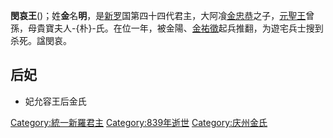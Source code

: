 {{朝鮮半島君王
| 名稱=閔哀王
| 新羅代數=44
| 統一新羅代數=16
| 前任=[[僖康王|僖康王]]
| 繼任=[[神武王|神武王]]
| 畫像=
| 說明=
| 在位=838年—839年
| 年號=
| 姓名=金明
| 封號=
| 字=
| 號=
| 別名=
| 出生年=817年
| 立世子=
| 逝世年=839年
| 廟號=
| 諡號=
| 陵墓=
| 父親=[[金忠恭|金忠恭]]
| 母親=[[貴寶夫人|貴寶夫人]]
| 嫡母=
| 皇后=
| 王后=[[允容夫人|允容夫人]]
| 王妃=
| 妃=
| 嫡子=
| 庶子=
| 嫡女=
| 庶女=
| 注釋=
|}}
'''閔哀王'''({{bd|817年||839年||}})；姓'''金'''名'''明'''，是[[新罗|新罗]]国第四十四代君主，大阿飡[[金忠恭|金忠恭]]之子，[[元聖王|元聖王]]曾孫，母貴寶夫人-{朴}-氏。在位一年，被金陽、[[神武王|金祐徵]]起兵推翻，为遊宅兵士搜到杀死。諡閔哀。

== 后妃 ==
* 妃允容王后金氏

{{新罗君主}}

[[Category:統一新羅君主|Category:統一新羅君主]]
[[Category:839年逝世|Category:839年逝世]]
[[Category:庆州金氏|Category:庆州金氏]]